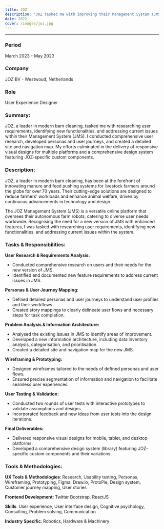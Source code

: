 ```yaml
---
title: JOZ
description: "JOZ tasked me with improving their Management System (JMS) by researching user needs and identifying new functionalities. I delivered responsive designs and a comprehensive design system with JOZ-specific components."
date: 2022
cover: /images/joz.jpg
---
```


<hr />

### **Period**  
March 2023 - May 2023

### **Company**  
JOZ BV - Westwoud, Netherlands

### **Role**  
User Experience Designer

### **Summary:**
JOZ, a leader in modern barn cleaning, tasked me with researching user requirements, identifying new functionalities, and addressing current issues within their Management System (JMS). I conducted comprehensive user research, developed personas and user journeys, and created a detailed site and navigation map. My efforts culminated in the delivery of responsive visual designs for multiple platforms and a comprehensive design system featuring JOZ-specific custom components.

### **Description:**  
JOZ, a leader in modern barn cleaning, has been at the forefront of innovating manure and feed pushing systems for livestock farmers around the globe for over 70 years. Their cutting-edge solutions are designed to reduce farmers' workloads and enhance animal welfare, driven by continuous advancements in technology and design.

The JOZ Management System (JMS) is a versatile online platform that oversees their autonomous farm robots, catering to diverse user needs worldwide. Recognising the need for a new version of JMS with enhanced features, I was tasked with researching user requirements, identifying new functionalities, and addressing current issues within the system.

### **Tasks & Responsibilities:**  

**User Research & Requirements Analysis:**
- Conducted comprehensive research on users and their needs for the new version of JMS.
- Identified and documented new feature requirements to address current issues in JMS.

**Personas & User Journey Mapping:**    
- Defined detailed personas and user journeys to understand user profiles and their workflows.
- Created story mappings to clearly delineate user flows and necessary steps for task completion.

**Problem Analysis & Information Architecture:**    
- Analysed the existing issues in JMS to identify areas of improvement.
- Developed a new information architecture, including data inventory analysis, categorisation, and prioritisation.
- Created a detailed site and navigation map for the new JMS.

**Wireframing & Prototyping:**    
- Designed wireframes tailored to the needs of defined personas and user flows.
- Ensured precise segmentation of information and navigation to facilitate seamless user experiences.

**User Testing & Validation:**    
- Conducted two rounds of user tests with interactive prototypes to validate assumptions and designs.
- Incorporated feedback and new ideas from user tests into the design iterations.

**Final Deliverables:**    
- Delivered responsive visual designs for mobile, tablet, and desktop platforms.
- Developed a comprehensive design system (library) featuring JOZ-specific custom components and their variations.

### **Tools & Methodologies:**

**UX Tools & Methodologies**: 
Research, Usability testing, Personas, Wireframing, Prototyping, Figma, Draw.io, ProtoPie, Design system, Customer journey mapping, User stories

**Frontend Development**: 
Twitter Bootstrap, ReactJS

**Skills**: 
User experience, User interface design, Cognitive psychology, Consulting, Problem solving, Communication

**Industry Specific**: 
Robotics, Hardware & Machinery